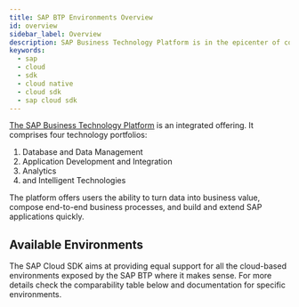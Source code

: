 ```yaml
---
title: SAP BTP Environments Overview
id: overview
sidebar_label: Overview
description: SAP Business Technology Platform is in the epicenter of countless integration and extension scenarios. The SAP Cloud SDK provides end-to-end support for multiple environments of the SAP BTP to make sure you can develop application and extensions in convenient and effortless way.
keywords:
  - sap
  - cloud
  - sdk
  - cloud native
  - cloud sdk
  - sap cloud sdk
---
```



[The SAP Business Technology Platform](https://help.sap.com/viewer/65de2977205c403bbc107264b8eccf4b/Cloud/en-US/6a2c1ab5a31b4ed9a2ce17a5329e1dd8.html) is an integrated offering.
It comprises four technology portfolios:

1. Database and Data Management
2. Application Development and Integration
3. Analytics
4. and Intelligent Technologies

The platform offers users the ability to turn data into business value, compose end-to-end business processes, and build and extend SAP applications quickly.

## Available Environments

The SAP Cloud SDK aims at providing equal support for all the cloud-based environments exposed by the SAP BTP where it makes sense.
For more details check the comparability table below and documentation for specific environments.

<JavaEnvironmentTable />
